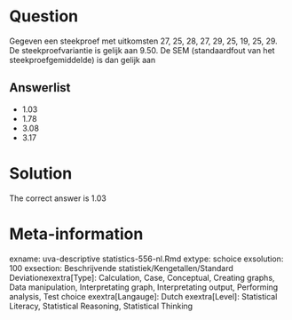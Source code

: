 Question
========

Gegeven een steekproef met uitkomsten 27, 25, 28, 27, 29, 25, 19, 25, 29. De steekproefvariantie is gelijk aan 9.50. De SEM (standaardfout van het steekproefgemiddelde) is dan gelijk aan 

Answerlist
----------
* 1.03
* 1.78
* 3.08
* 3.17

Solution
========

The correct answer is  1.03 

Meta-information
================
exname: uva-descriptive statistics-556-nl.Rmd 
extype: schoice 
exsolution: 100 
exsection: Beschrijvende statistiek/Kengetallen/Standard Deviationexextra[Type]: Calculation, Case, Conceptual, Creating graphs, Data manipulation, Interpretating graph, Interpretating output, Performing analysis, Test choice 
exextra[Langauge]: Dutch 
exextra[Level]: Statistical Literacy, Statistical Reasoning, Statistical Thinking 
